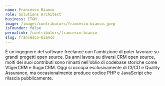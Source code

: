 ```yaml
---
name: Francesco Bianco
role: Solutions Architect
business: IT&M
image: /images/contributors/francesco-bianco.jpeg
isFounder: false
permalink: /contributors/francesco-bianco
slug: francesco-bianco
---
```

È un ingegnere del software freelance con l'ambizione di poter lavorare su grandi progetti open source. Da anni lavora su diversi CRM open source, molti dei suoi contributi sono rimasti nell'oblio di codebase storiche come VtigerCRM e SugarCRM. Oggi si occupa esclusivamente di CI/CD e Quality Assurance, ma occasionalmente produce codice PHP e JavaScript che rilascia pubblicamente.